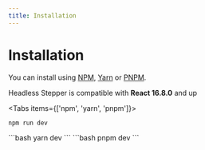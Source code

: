 ```yaml
---
title: Installation
---
```



# Installation

You can install using [NPM](https://www.npmjs.com/), [Yarn](https://yarnpkg.com/en/docs/install) or [PNPM](https://pnpm.io/).

Headless Stepper is compatible with **React 16.8.0** and up

<Tabs items={['npm', 'yarn', 'pnpm']}>
  <Tab>
  ```bash
  npm run dev
  ```
  </Tab>
  <Tab>
  ```bash
  yarn dev
  ```
</Tab>

  <Tab>
  ```bash
  pnpm dev
  ```
  </Tab>
</Tabs>
